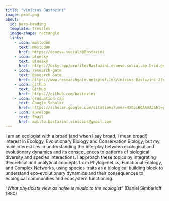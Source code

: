 ```yaml
---
title: "Vinicius Bastazini"
image: prof.png
about:
  id: hero-heading
  template: trestles
  image-shape: rectangle
  links:
    - icon: mastodon
      text: Mastodon
      href: https://ecoevo.social/@Bastazini
    - icon: bluesky
      text: Bluesky
      href: https://bsky.app/profile/Bastazini.ecoevo.social.ap.brid.gy
    - icon: research-gate
      text: Research Gate
      href: https://www.researchgate.net/profile/Vinicius-Bastazini-2?ev=hdr_xprf
    - icon: github
      text: Github
      href: https://github.com/bastazini
    - icon: graduation-cap
      text: Google Scholar
      href: https://scholar.google.com/citations?user=4X6LiBQAAAAJ&hl=pt-BR
    - icon: envelope
      text: Email
      href: mailto:bastazini.vinicius@gmail.com
---
```


::: {#hero-heading}

I am an ecologist with a broad (and when I say broad, I mean broad!) interest in Ecology, Evolutionary Biology and Conservation Biology, but my main interest lies in understanding the interplay between ecological and evolutionary dynamics and its consequences to patterns of biological diversity and species interactions. I approach these topics by integrating theoretical and analytical concepts from Phylogenetics, Functional Ecology, and Complex Networks, using species traits as a biological building block to understand eco-evolutionary dynamics and their consequences to ecological communities and ecosystem functioning.

"*What physicists view as noise is music to the ecologist*" 
(Daniel Simberloff 1980)

:::




